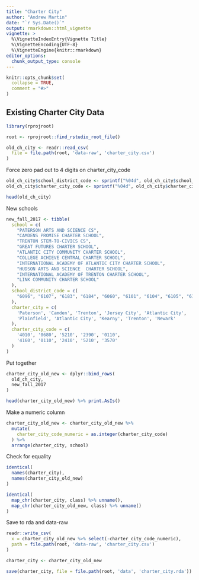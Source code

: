 ```yaml
---
title: "Charter City"
author: "Andrew Martin"
date: "`r Sys.Date()`"
output: rmarkdown::html_vignette
vignette: >
  %\VignetteIndexEntry{Vignette Title}
  %\VignetteEncoding{UTF-8}
  %\VignetteEngine{knitr::rmarkdown}
editor_options: 
  chunk_output_type: console
---
```


```r
knitr::opts_chunk$set(
  collapse = TRUE,
  comment = "#>"
)
```

## Existing Charter City Data

```r

library(rprojroot)

root <- rprojroot::find_rstudio_root_file()

```

```r

old_ch_city <- readr::read_csv(
  file = file.path(root, 'data-raw', 'charter_city.csv')
)

```

Force zero pad out to 4 digits on charter_city_code

```r

old_ch_city$school_district_code <- sprintf("%04d", old_ch_city$school_district_code)
old_ch_city$charter_city_code <- sprintf("%04d", old_ch_city$charter_city_code)

head(old_ch_city)
```

New schools

```r

new_fall_2017 <- tibble(
  school = c(
    "PATERSON ARTS AND SCIENCE CS",                      
    "CAMDENS PROMISE CHARTER SCHOOL",             
    "TRENTON STEM-TO-CIVICS CS",                      
    "GREAT FUTURES CHARTER SCHOOL",                         
    "ATLANTIC CITY COMMUNITY CHARTER SCHOOL",               
    "COLLEGE ACHIEVE CENTRAL CHARTER SCHOOL",              
    "INTERNATIONAL ACADEMY OF ATLANTIC CITY CHARTER SCHOOL",
    "HUDSON ARTS AND SCIENCE  CHARTER SCHOOL",      
    "INTERNATIONAL ACADEMY OF TRENTON CHARTER SCHOOL",
    "LINK COMMUNITY CHARTER SCHOOL"
  ),
  school_district_code = c(
    "6096", "6107", "6183", "6184", "6060", "6101", "6104", "6105", "6182", "6099"
  ),
  charter_city = c(
    'Paterson', 'Camden', 'Trenton', 'Jersey City', 'Atlantic City',
    'Plainfield', 'Atlantic City', 'Kearny', 'Trenton', 'Newark'
  ),
  charter_city_code = c(
    '4010', '0680', '5210', '2390', '0110', 
    '4160', '0110', '2410', '5210', '3570'
  )
)

```

Put together

```r

charter_city_old_new <- dplyr::bind_rows(
  old_ch_city,
  new_fall_2017
)

head(charter_city_old_new) %>% print.AsIs()
```

Make a numeric column

```r

charter_city_old_new <- charter_city_old_new %>%
  mutate(
    charter_city_code_numeric = as.integer(charter_city_code)
  ) %>% 
  arrange(charter_city, school)

```

Check for equality

```r

identical(
  names(charter_city),
  names(charter_city_old_new)
)

identical(
  map_chr(charter_city, class) %>% unname(),
  map_chr(charter_city_old_new, class) %>% unname()
)
```

Save to rda and data-raw

```r

readr::write_csv(
  x = charter_city_old_new %>% select(-charter_city_code_numeric),
  path = file.path(root, 'data-raw', 'charter_city.csv')
)

```

```r

charter_city <- charter_city_old_new

save(charter_city, file = file.path(root, 'data', 'charter_city.rda'))

```


```r


```
